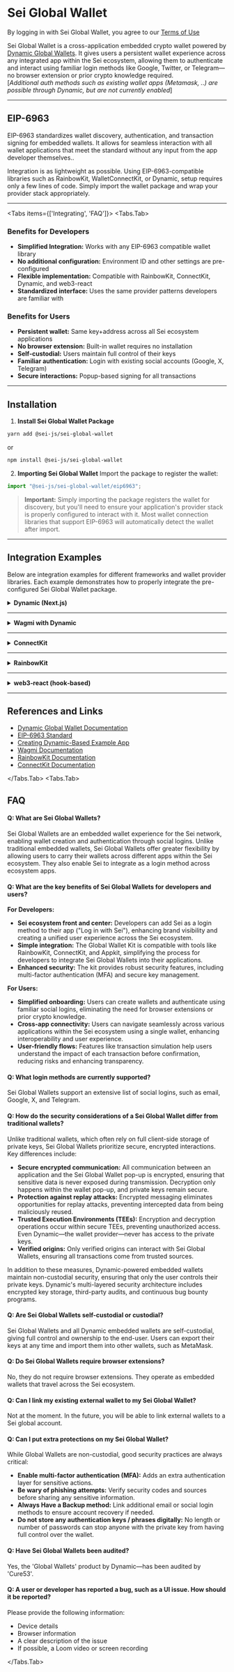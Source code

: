 
# Sei Global Wallet

<Callout type="error">By logging in with Sei Global Wallet, you agree to our [Terms of Use](https://app.sei.io/terms)</Callout>

Sei Global Wallet is a cross-application embedded crypto wallet powered by [Dynamic Global Wallets](https://docs.dynamic.xyz/global-wallets/overview). It gives users a persistent wallet experience across any integrated app within the Sei ecosystem, allowing them to authenticate and interact using familiar login methods like Google, Twitter, or Telegram—no browser extension or prior crypto knowledge required.  
[*Additional auth methods such as existing wallet apps (Metamask, ..) are possible through Dynamic, but are not currently enabled*]

---

## EIP-6963
EIP-6963 standardizes wallet discovery, authentication, and transaction signing for embedded wallets. It allows for seamless interaction with all wallet applications that meet the standard without any input from the app developer themselves..

Integration is as lightweight as possible. Using EIP-6963-compatible libraries such as RainbowKit, WalletConnectKit, or Dynamic, setup requires only a few lines of code. Simply import the wallet package and wrap your provider stack appropriately.

---

<Tabs items={['Integrating', 'FAQ']}>
<Tabs.Tab>

### Benefits for Developers
- **Simplified Integration:** Works with any EIP-6963 compatible wallet library
- **No additional configuration:** Environment ID and other settings are pre-configured
- **Flexible implementation:** Compatible with RainbowKit, ConnectKit, Dynamic, and web3-react
- **Standardized interface:** Uses the same provider patterns developers are familiar with

### Benefits for Users
- **Persistent wallet:** Same key+address across all Sei ecosystem applications
- **No browser extension:** Built-in wallet requires no installation
- **Self-custodial:** Users maintain full control of their keys
- **Familiar authentication:** Login with existing social accounts (Google, X, Telegram)
- **Secure interactions:** Popup-based signing for all transactions

---

## Installation
1. **Install Sei Global Wallet Package**
```bash copy
yarn add @sei-js/sei-global-wallet
```
or
```bash copy
npm install @sei-js/sei-global-wallet
```

2. **Importing Sei Global Wallet**
Import the package to register the wallet:
```js copy
import "@sei-js/sei-global-wallet/eip6963";
```
> **Important:** Simply importing the package registers the wallet for discovery, but you'll need to ensure your application's provider stack is properly configured to interact with it. Most wallet connection libraries that support EIP-6963 will automatically detect the wallet after import.

---

## Integration Examples
Below are integration examples for different frameworks and wallet provider libraries. Each example demonstrates how to properly integrate the pre-configured Sei Global Wallet package.

<details>
  <summary><strong>Dynamic (Next.js)</strong></summary>

**Note:** In this example with Next.js app router, the wallet implementation is imported at the layout level while the provider wrapping happens inside a client component.

```tsx copy filename="layout.tsx"
"use client";

import "./globals.css";
import { Inter } from "next/font/google";
import Providers from "@/lib/providers";
const inter = Inter({ subsets: ["latin"] });

// Import the global wallet implementation
import '@sei-js/sei-global-wallet/eip6963';

export default function RootLayout({
  children,
}: {
  children: React.ReactNode;
}) {
  return (
    <html lang="en">
      <body className={inter.className}>
        {/* The Providers component contains the Dynamic context provider setup */}
        <Providers>{children}</Providers>
      </body>
    </html>
  );
}
```

For reference, a simplified version of what your `Providers` component might look like:

```tsx copy filename="lib/providers.tsx"
"use client";

import { DynamicContextProvider } from "@dynamic-labs/sdk-react-core";
import { ReactNode } from "react";

export default function Providers({ children }: { children: ReactNode }) {
  return (
    <DynamicContextProvider
      settings={{
        // All Dynamic settings are pre-configured in the Sei Global Wallet
        // You don't need to specify environmentId or other Dynamic-specific settings
      }}
    >
      {children}
    </DynamicContextProvider>
  );
}
```

</details>

---

<details>
  <summary><strong>Wagmi with Dynamic</strong></summary>

```tsx copy filename="Web3Provider.tsx"
// Import required dependencies
import { QueryClient, QueryClientProvider } from '@tanstack/react-query';
import { http, WagmiProvider, createConfig } from 'wagmi';
import { sei, seiTestnet } from 'viem/chains';

// Import Dynamic-specific components
import { DynamicContextProvider } from '@dynamic-labs/sdk-react-core';
import { DynamicWagmiConnector } from '@dynamic-labs/wagmi-connector';

// Import the Sei Global Wallet implementation
import '@sei-js/sei-global-wallet/eip6963';

// Create query client for React Query
const queryClient = new QueryClient();

function Web3Provider({ children }) {
  // Create Wagmi configuration
  const config = createConfig({
    chains: [sei, seiTestnet],
    transports: {
      [sei.id]: http(),
      [seiTestnet.id]: http(),
    },
  });
  
  return (
    // Step 1: Wrap with DynamicContextProvider
    <DynamicContextProvider
      settings={{
        // No need to specify environmentId - this is pre-configured in the Sei Global Wallet
      }}
    >
      {/* Step 2: Add Wagmi provider */}
      <WagmiProvider config={config}>
        <QueryClientProvider client={queryClient}>
          {/* Step 3: Connect Dynamic to Wagmi */}
          <DynamicWagmiConnector>
            {children}
          </DynamicWagmiConnector>
        </QueryClientProvider>
      </WagmiProvider>
    </DynamicContextProvider>
  );
}

export default Web3Provider;
```

**Explanation:**
- Simply importing `@sei-js/sei-global-wallet/eip6963` registers the wallet for discovery
- The correct provider nesting is crucial: Dynamic → Wagmi → QueryClient → DynamicWagmiConnector
- This pattern works for both new projects and existing Wagmi applications
</details>

---

<details>
  <summary><strong>ConnectKit</strong></summary>

```tsx copy filename="main.tsx"
import { StrictMode } from "react";
import { createRoot } from "react-dom/client";
import "./index.css";
import { WagmiProvider, createConfig, http } from "wagmi";
import { sei, seiTestnet } from "wagmi/chains";
import { QueryClient, QueryClientProvider } from "@tanstack/react-query";
import {
  ConnectKitButton,
  ConnectKitProvider,
  getDefaultConfig,
} from "connectkit";

// Import the Sei Global Wallet for EIP-6963 discovery
import "@sei-js/sei-global-wallet/eip6963";

// Configure Wagmi with ConnectKit
const config = createConfig(
  getDefaultConfig({
    chains: [sei, seiTestnet],
    transports: {
      [sei.id]: http(),
      [seiTestnet.id]: http(),
    },
    walletConnectProjectId: "YOUR_PROJECT_ID", // Required for WalletConnect
    appName: "Your App Name",
  })
);

const queryClient = new QueryClient();

export const Web3Provider = ({ children }) => {
  return (
    <WagmiProvider config={config}>
      <QueryClientProvider client={queryClient}>
        <ConnectKitProvider>
          {children}
        </ConnectKitProvider>
      </QueryClientProvider>
    </WagmiProvider>
  );
};

createRoot(document.getElementById("root")).render(
  <StrictMode>
    <Web3Provider>
      <ConnectKitButton />
    </Web3Provider>
  </StrictMode>
);
```

**Key points:**
- Just importing `@sei-js/sei-global-wallet/eip6963` makes the wallet discoverable
- No additional configuration needed for the wallet itself
- The Sei Global Wallet will appear in the ConnectKit modal alongside other wallets

</details>

---

<details>
  <summary><strong>RainbowKit</strong></summary>

```tsx copy filename="main.tsx"
import { StrictMode } from "react";
import { createRoot } from "react-dom/client";
import "./index.css";
import "@rainbow-me/rainbowkit/styles.css";
import {
  ConnectButton,
  getDefaultConfig,
  RainbowKitProvider,
} from "@rainbow-me/rainbowkit";
import { WagmiProvider } from "wagmi";
import { sei, seiTestnet } from "wagmi/chains";
import { QueryClientProvider, QueryClient } from "@tanstack/react-query";

// Import the Sei Global Wallet for EIP-6963 discovery
import "@sei-js/sei-global-wallet/eip6963";

const queryClient = new QueryClient();

// Configure RainbowKit with Wagmi
const config = getDefaultConfig({
  appName: "My RainbowKit App",
  projectId: "YOUR_PROJECT_ID", // Required for WalletConnect
  chains: [sei, seiTestnet],
  ssr: true, // Set to false if not using server-side rendering
});

createRoot(document.getElementById("root")).render(
  <StrictMode>
    <WagmiProvider config={config}>
      <QueryClientProvider client={queryClient}>
        <RainbowKitProvider>
          <ConnectButton />
        </RainbowKitProvider>
      </QueryClientProvider>
    </WagmiProvider>
  </StrictMode>
);
```

**Key points:**
- Importing the Sei Global Wallet package registers it with the browser via EIP-6963
- RainbowKit will automatically detect and display the wallet in its interface
- No custom wallet configuration is needed

</details>

---

<details>
  <summary><strong>web3‑react (hook‑based)</strong></summary>

```tsx copy filename="src/App.web3react.tsx"
// Register the Sei Global Wallet under EIP‑6963 discovery
import '@sei-js/sei-global-wallet/eip6963'

import React, { useEffect } from 'react'
import { Web3ReactProvider, useWeb3React } from '@web3-react/core'
import { EIP1193Connector } from '@web3-react/eip1193'
import { Web3Provider as EthersProvider } from '@ethersproject/providers'

// Create a connector that auto‑discovers EIP‑6963 providers
const eip6963 = new EIP1193Connector()

// Wrap your app in Web3ReactProvider, supplying an ethers.js getLibrary fn
function getLibrary(provider: any): EthersProvider {
  return new EthersProvider(provider)
}

function InnerApp() {
  const { activate, active, account, library, error } = useWeb3React()

  // Auto‑connect on mount
  useEffect(() => {
    activate(eip6963).catch((err) => {
      console.error('Failed to connect Sei Global Wallet', err)
    })
  }, [activate])

  if (error) {
    return <div style={{ color: 'red' }}>Error: {error.message}</div>
  }
  if (!active) {
    return <div>Connecting to Sei Global Wallet…</div>
  }

  return (
    <div>
      <h2>✅ Connected!</h2>
      <p>Account: <code>{account}</code></p>
      <p>Chain ID: <code>{library?.network?.chainId}</code></p>
    </div>
  )
}

export default function App() {
  return (
    <Web3ReactProvider getLibrary={getLibrary}>
      <InnerApp />
    </Web3ReactProvider>
  )
}
```

**Explanation:**
- **Global‑wallet shim:** Importing `@sei-js/sei-global-wallet/eip6963` registers the wallet under the standard EIP‑6963 discovery events.  
- **EIP‑1193 connector:** `@web3-react/eip1193` listens for those events and exposes any injected providers via `activate(connector)`.  
- **Hook‑based flow:** Wrapping in `Web3ReactProvider` and calling `activate(eip6963)` on mount gives you a familiar hook API (`useWeb3React`) and an `ethers.js` provider.  

#### Sei Global Wallet as an Exclusive option

```ts
const seiConnector = new EIP1193Connector({
  getProvider: () => {
    const all = (window as any).eip6963Providers as Array<{
      info: { name: string }
      provider: any
    }>
    const found = all.find((d) => d.info.name === 'Sei Global Wallet')
    if (!found) throw new Error('Sei Global Wallet not found')
    return found.provider
  },
})
// then: activate(seiConnector)
```

</details>

---

## References and Links
- [Dynamic Global Wallet Documentation](https://docs.dynamic.xyz/global-wallets/overview)
- [EIP-6963 Standard](https://eips.ethereum.org/EIPS/eip-6963)
- [Creating Dynamic-Based Example App](https://docs.dynamic.xyz/example-apps)
- [Wagmi Documentation](https://wagmi.sh/)
- [RainbowKit Documentation](https://www.rainbowkit.com/docs/introduction)
- [ConnectKit Documentation](https://docs.family.co/connectkit)

</Tabs.Tab>
<Tabs.Tab>

## FAQ

#### Q: What are Sei Global Wallets?
Sei Global Wallets are an embedded wallet experience for the Sei network, enabling wallet creation and authentication through social logins. Unlike traditional embedded wallets, Sei Global Wallets offer greater flexibility by allowing users to carry their wallets across different apps within the Sei ecosystem. They also enable Sei to integrate as a login method across ecosystem apps.

#### Q: What are the key benefits of Sei Global Wallets for developers and users?

**For Developers:**
- **Sei ecosystem front and center:** Developers can add Sei as a login method to their app ("Log in with Sei"), enhancing brand visibility and creating a unified user experience across the Sei ecosystem.
- **Simple integration:** The Global Wallet Kit is compatible with tools like RainbowKit, ConnectKit, and Appkit, simplifying the process for developers to integrate Sei Global Wallets into their applications.
- **Enhanced security:** The kit provides robust security features, including multi-factor authentication (MFA) and secure key management.

**For Users:**
- **Simplified onboarding:** Users can create wallets and authenticate using familiar social logins, eliminating the need for browser extensions or prior crypto knowledge.
- **Cross-app connectivity:** Users can navigate seamlessly across various applications within the Sei ecosystem using a single wallet, enhancing interoperability and user experience.
- **User-friendly flows:** Features like transaction simulation help users understand the impact of each transaction before confirmation, reducing risks and enhancing transparency.

#### Q: What login methods are currently supported?
Sei Global Wallets support an extensive list of social logins, such as email, Google, X, and Telegram.

#### Q: How do the security considerations of a Sei Global Wallet differ from traditional wallets?
Unlike traditional wallets, which often rely on full client-side storage of private keys, Sei Global Wallets prioritize secure, encrypted interactions. Key differences include:

- **Secure encrypted communication:** All communication between an application and the Sei Global Wallet pop-up is encrypted, ensuring that sensitive data is never exposed during transmission. Decryption only happens within the wallet pop-up, and private keys remain secure.
- **Protection against replay attacks:** Encrypted messaging eliminates opportunities for replay attacks, preventing intercepted data from being maliciously reused.
- **Trusted Execution Environments (TEEs):** Encryption and decryption operations occur within secure TEEs, preventing unauthorized access. Even Dynamic—the wallet provider—never has access to the private keys.
- **Verified origins:** Only verified origins can interact with Sei Global Wallets, ensuring all transactions come from trusted sources.

In addition to these measures, Dynamic-powered embedded wallets maintain non-custodial security, ensuring that only the user controls their private keys. Dynamic's multi-layered security architecture includes encrypted key storage, third-party audits, and continuous bug bounty programs.

#### Q: Are Sei Global Wallets self-custodial or custodial?
Sei Global Wallets and all Dynamic embedded wallets are self-custodial, giving full control and ownership to the end-user. Users can export their keys at any time and import them into other wallets, such as MetaMask.

#### Q: Do Sei Global Wallets require browser extensions?
No, they do not require browser extensions. They operate as embedded wallets that travel across the Sei ecosystem.

#### Q: Can I link my existing external wallet to my Sei Global Wallet?
Not at the moment. In the future, you will be able to link external wallets to a Sei global account.

#### Q: Can I put extra protections on my Sei Global Wallet?
While Global Wallets are non-custodial, good security practices are always critical:
- **Enable multi-factor authentication (MFA):** Adds an extra authentication layer for sensitive actions.
- **Be wary of phishing attempts:** Verify security codes and sources before sharing any sensitive information.
- **Always Have a Backup method:** Link additional email or social login methods to ensure account recovery if needed.
- **Do not store any authentication keys / phrases digitally:** No length or number of passwords can stop anyone with the private key from having full control over the wallet.

#### Q: Have Sei Global Wallets been audited?
Yes, the 'Global Wallets' product by Dynamic—has been audited by 'Cure53'.

#### Q: A user or developer has reported a bug, such as a UI issue. How should it be reported?
Please provide the following information:
- Device details
- Browser information
- A clear description of the issue
- If possible, a Loom video or screen recording

</Tabs.Tab>
</Tabs>
